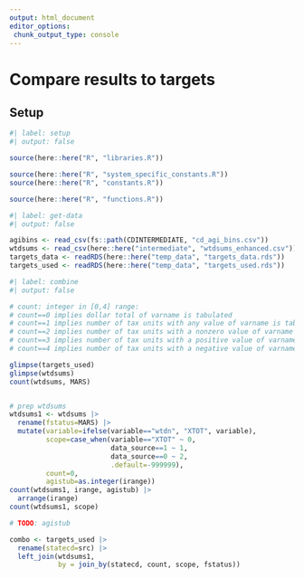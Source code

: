 ```yaml
---
output: html_document
editor_options: 
 chunk_output_type: console
---
```


# Compare results to targets


## Setup

```r
#| label: setup
#| output: false

source(here::here("R", "libraries.R"))

source(here::here("R", "system_specific_constants.R"))
source(here::here("R", "constants.R"))

source(here::here("R", "functions.R"))

```


```r
#| label: get-data
#| output: false

agibins <- read_csv(fs::path(CDINTERMEDIATE, "cd_agi_bins.csv"))
wtdsums <- read_csv(here::here("intermediate", "wtdsums_enhanced.csv"))
targets_data <- readRDS(here::here("temp_data", "targets_data.rds"))
targets_used <- readRDS(here::here("temp_data", "targets_used.rds"))

```


```r
#| label: combine
#| output: false

# count: integer in [0,4] range:
# count==0 implies dollar total of varname is tabulated
# count==1 implies number of tax units with any value of varname is tabulated
# count==2 implies number of tax units with a nonzero value of varname is tabulated
# count==3 implies number of tax units with a positive value of varname is tabulated
# count==4 implies number of tax units with a negative value of varname is tabulated

glimpse(targets_used)
glimpse(wtdsums)
count(wtdsums, MARS)


# prep wtdsums
wtdsums1 <- wtdsums |> 
  rename(fstatus=MARS) |> 
  mutate(variable=ifelse(variable=="wtdn", "XTOT", variable),
         scope=case_when(variable=="XTOT" ~ 0,
                         data_source==1 ~ 1,
                         data_source==0 ~ 2,
                         .default=-999999),
         count=0,
         agistub=as.integer(irange))
count(wtdsums1, irange, agistub) |> 
  arrange(irange)
count(wtdsums1, scope)

# TODO: agistub

combo <- targets_used |> 
  rename(statecd=src) |> 
  left_join(wtdsums1,
            by = join_by(statecd, count, scope, fstatus))


```

